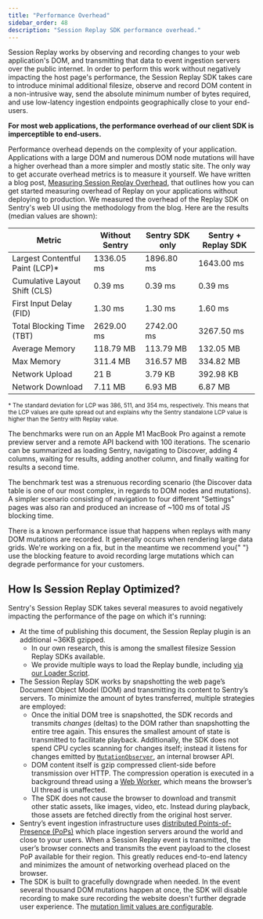 ```yaml
---
title: "Performance Overhead"
sidebar_order: 48
description: "Session Replay SDK performance overhead."
---
```


<Include name="feature-stage-beta-session-replay.mdx" />

Session Replay works by observing and recording changes to your web application's DOM, and transmitting that data to event ingestion servers over the public internet. In order to perform this work without negatively impacting the host page's performance, the Session Replay SDK takes care to introduce minimal additional filesize, observe and record DOM content in a non-intrusive way, send the absolute minimum number of bytes required, and use low-latency ingestion endpoints geographically close to your end-users.

**For most web applications, the performance overhead of our client SDK is imperceptible to end-users.**

Performance overhead depends on the complexity of your application. Applications with a large DOM and numerous DOM node mutations will have a higher overhead than a more simpler and mostly static site. The only way to get accurate overhead metrics is to measure it yourself. We have written a blog post, [Measuring Session Replay Overhead](https://sentry.engineering/blog/measuring-session-replay-overhead), that outlines how you can get started measuring overhead of Replay on your applications without deploying to production. We measured the overhead of the Replay SDK on Sentry's web UI using the methodology from the blog. Here are the results (median values are shown):

| Metric                           | Without Sentry | Sentry SDK only | Sentry + Replay SDK |
| -------------------------------- | -------------- | --------------- | ------------------- |
| Largest Contentful Paint (LCP)\* | 1336.05 ms     | 1896.80 ms      | 1643.00 ms          |
| Cumulative Layout Shift (CLS)    | 0.39 ms        | 0.39 ms         | 0.39 ms             |
| First Input Delay (FID)          | 1.30 ms        | 1.30 ms         | 1.60 ms             |
| Total Blocking Time (TBT)        | 2629.00 ms     | 2742.00 ms      | 3267.50 ms          |
| Average Memory                   | 118.79 MB      | 113.79 MB       | 132.05 MB           |
| Max Memory                       | 311.4 MB       | 316.57 MB       | 334.82 MB           |
| Network Upload                   | 21 B           | 3.79 KB         | 392.98 KB           |
| Network Download                 | 7.11 MB        | 6.93 MB         | 6.87 MB             |

<p>
  <sub>
    * The standard deviation for LCP was 386, 511, and 354 ms, respectively.
    This means that the LCP values are quite spread out and explains why the
    Sentry standalone LCP value is higher than the Sentry with Replay value.
  </sub>
</p>

The benchmarks were run on an Apple M1 MacBook Pro against a remote preview server and a remote API backend with 100 iterations. The scenario can be summarized as loading Sentry, navigating to Discover, adding 4 columns, waiting for results, adding another column, and finally waiting for results a second time.

The benchmark test was a strenuous recording scenario (the Discover data table is one of our most complex, in regards to DOM nodes and mutations). A simpler scenario consisting of navigation to four different "Settings" pages was also ran and produced an increase of ~100 ms of total JS blocking time.

<Note>
  There is a known performance issue that happens when replays with many DOM
  mutations are recorded. It generally occurs when rendering large data grids.
  We're working on a fix, but in the meantime we recommend you{" "}
  <Link to="https://docs.sentry.io/platforms/javascript/session-replay/privacy/#blocking">
    use the blocking feature
  </Link>
  to avoid recording large mutations which can degrade performance for your customers.
</Note>

## How Is Session Replay Optimized?

Sentry's Session Replay SDK takes several measures to avoid negatively impacting the performance of the page on which it's running:

- At the time of publishing this document, the Session Replay plugin is an additional ~36KB gzipped.
  - In our own research, this is among the smallest filesize Session Replay SDKs available.
  - We provide multiple ways to load the Replay bundle, including [via our Loader Script](/platforms/javascript/install/loader/).
- The Session Replay SDK works by snapshotting the web page’s Document Object Model (DOM) and transmitting its content to Sentry’s servers. To minimize the amount of bytes transferred, multiple strategies are employed:
  - Once the initial DOM tree is snapshotted, the SDK records and transmits _changes_ (deltas) to the DOM rather than snapshotting the entire tree again. This ensures the smallest amount of state is transmitted to facilitate playback. Additionally, the SDK does not spend CPU cycles scanning for changes itself; instead it listens for changes emitted by [`MutationObserver`](https://developer.mozilla.org/en-US/docs/Web/API/MutationObserver), an internal browser API.
  - DOM content itself is gzip compressed client-side before transmission over HTTP. The compression operation is executed in a background thread using a [Web Worker](https://developer.mozilla.org/en-US/docs/Web/API/Web_Workers_API/Using_web_workers), which means the browser’s UI thread is unaffected.
  - The SDK does not cause the browser to download and transmit other static assets, like images, video, etc. Instead during playback, those assets are fetched directly from the original host server.
- Sentry’s event ingestion infrastructure uses [distributed Points-of-Presence (PoPs)](https://blog.sentry.io/2022/03/31/sentry-points-of-presence-how-we-built-a-distributed-ingestion/) which place ingestion servers around the world and close to your users. When a Session Replay event is transmitted, the user’s browser connects and transmits the event payload to the closest PoP available for their region. This greatly reduces end-to-end latency and minimizes the amount of networking overhead placed on the browser.
- The SDK is built to gracefully downgrade when needed. In the event several thousand DOM mutations happen at once, the SDK will disable recording to make sure recording the website doesn't further degrade user experience. The [mutation limit values are configurable](/platforms/javascript/session-replay/configuration/#mutation-limits).
